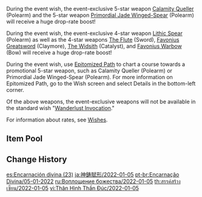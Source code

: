 {{Wish
|name              = Epitome Invocation 2022-01-05
|image             = Epitome Invocation 2022-01-05.png
|type              = Weapon Event
|duration          = event
|time_start        = 2022-01-05 11:00:00
|time_start_offset = GMT+8
|time_end          = 2022-01-25 17:59:59
|link              = https://genshin.hoyoverse.com/en/news/detail/18162
|preceding         = Epitome Invocation/2021-12-14
|alongside         = The Transcendent One Returns/2022-01-05
|alongside2        = Invitation to Mundane Life/2022-01-05
|succeeding        = Epitome Invocation/2022-01-25
}}

During the event wish, the event-exclusive 5-star weapon [[Calamity Queller]] (Polearm) and the 5-star weapon [[Primordial Jade Winged-Spear]] (Polearm) will receive a huge drop-rate boost!

During the event wish, the event-exclusive 4-star weapon [[Lithic Spear]] (Polearm) as well as the 4-star weapons [[The Flute]] (Sword), [[Favonius Greatsword]] (Claymore), [[The Widsith]] (Catalyst), and [[Favonius Warbow]] (Bow) will receive a huge drop-rate boost!

During the event wish, use [[Epitomized Path]] to chart a course towards a promotional 5-star weapon, such as Calamity Queller (Polearm) or Primordial Jade Winged-Spear (Polearm). For more information on Epitomized Path, go to the Wish screen and select Details in the bottom-left corner.

Of the above weapons, the event-exclusive weapons will not be available in the standard wish "[[Wanderlust Invocation]]."

For information about rates, see [[Wishes]].

==Item Pool==
{{Wish Pool
|^Calamity Queller
|^Primordial Jade Winged-Spear
|^Lithic Spear
|^The Flute
|^Favonius Greatsword
|^The Widsith
|^Favonius Warbow
|Amos' Bow
|Aquila Favonia
|Lost Prayer to the Sacred Winds
|Skyward Atlas
|Skyward Blade
|Skyward Harp
|Skyward Pride
|Skyward Spine
|Wolf's Gravestone
|Barbara
|Beidou
|Bennett
|Chongyun
|Diona
|Fischl
|Gorou
|Kujou Sara
|Ningguang
|Noelle
|Razor
|Rosaria
|Sayu
|Sucrose
|Thoma
|Xiangling
|Xingqiu
|Xinyan
|Yanfei
|Dragon's Bane
|Eye of Perception
|Favonius Codex
|Favonius Lance
|Favonius Sword
|Lion's Roar
|Rainslasher
|Rust
|Sacrificial Bow
|Sacrificial Fragments
|Sacrificial Greatsword
|Sacrificial Sword
|The Bell
|The Stringless
|Black Tassel
|Bloodtainted Greatsword
|Cool Steel
|Debate Club
|Emerald Orb
|Ferrous Shadow
|Harbinger of Dawn
|Magic Guide
|Raven Bow
|Sharpshooter's Oath
|Skyrider Sword
|Slingshot
|Thrilling Tales of Dragon Slayers
}}

==Change History==
{{Change History|2.4}}

[[es:Encarnación divina (23)]]
[[ja:神鋳賦形/2022-01-05]]
[[pt-br:Encarnação Divina/05-01-2022]]
[[ru:Воплощение божества/2022-01-05]]
[[th:สรรค์สร้างเซียน/2022-01-05]]
[[vi:Thân Hình Thần Đúc/2022-01-05]]